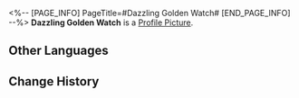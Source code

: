 <%-- [PAGE_INFO]
PageTitle=#Dazzling Golden Watch#
[END_PAGE_INFO] --%>
{{Item Infobox
|id          = 140150
|image       = Item Dazzling Golden Watch.png
|type        = Mission Item
|invCategory = Missions
|rarity      = 3
|effect      = 
|description = A watch that was almost mistaken for a bomb. It was said that a person's prized accessories can reflect their taste to an extent.
}}
{{Description|''"So I offered up three mansions in exchange for his watch..."''}}
'''Dazzling Golden Watch''' is a [[Profile Picture]].

==Other Languages==
{{Other Languages
|en   = Dazzling Golden Watch
|zhs  = 金灿灿的手表
|zht  = 金光閃閃的手錶
|ja   = キラキラした腕時計
|ko   = 번쩍번쩍한 손목시계
|es   = Reloj de oro reluciente
|fr   = Montre en or éblouissante
|ru   = Ослепительные золотые часы
|th   = นาฬิกาสีทองอร่าม
|vi   = Đồng Hồ Vàng Lấp Lánh
|de   = Prächtige Golduhr
|id   = Jam Emas Berkilauan
|pt   = Relógio de Ouro Deslumbrante
}}

==Change History==
{{Change History|1.0}}